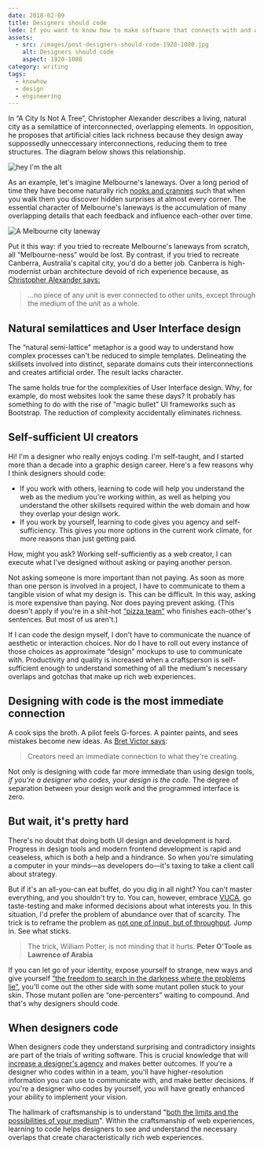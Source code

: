 ```yaml
---
date: 2018-02-09
title: Designers should code
lede: If you want to know how to make software that connects with and works for real people, there's no substitute for shaking hands with the invisible demons programmers wrestle with.
assets:
  - src: /images/post-designers-should-code-1920-1080.jpg
    alt: Designers should code
    aspect: 1920-1080
category: writing
tags:
  - knowhow
  - design
  - engineering
---
```


In “A City Is Not A Tree”, Christopher Alexander describes a living, natural city as a semilattice of interconnected, overlapping elements. In opposition, he proposes that artificial cities lack richness because they design away suppossedly unneccessary interconnections, reducing them to tree structures. The diagram below shows this relationship.

<Img
  darkSchemeInvert
  src="/images/post-designers-should-code-1440-521.png"
  alt="hey I'm the alt"
  aspect="1440-521"
  priority
  background={false}
  border={false}
/>

As an example, let's imagine Melbourne's laneways. Over a long period of time they have become naturally rich [nooks and crannies](https://youtu.be/zQXlW0GzlD4) such that when you walk them you discover hidden surprises at almost every corner. The essential character of Melbourne's laneways is the accumulation of many overlapping details that each feedback and influence each-other over time.

<Img
  src="/images/post-melbourne-laneway-1600-900.jpg"
  alt="A Melbourne city laneway"
  aspect="1600-900"
/>

Put it this way: if you tried to recreate Melbourne's laneways from scratch, all “Melbourne-ness” would be lost. By contrast, if you tried to recreate Canberra, Australia's capital city, you'd do a better job. Canberra is high-modernist urban architecture devoid of rich experience because, as [Christopher Alexander says:](http://en.bp.ntu.edu.tw/wp-content/uploads/2011/12/06-Alexander-A-city-is-not-a-tree.pdf)

> …no piece of any unit is ever connected to other units, except through the medium of the unit as a whole.

## Natural semilattices and User Interface design

The “natural semi-lattice” metaphor is a good way to understand how complex processes can't be reduced to simple templates. Delineating the skillsets involved into distinct, separate domains cuts their interconnections and creates artificial order. The result lacks character.

The same holds true for the complexities of User Interface design. Why, for example, do most websites look the same these days? It probably has something to do with the rise of "magic bullet" UI frameworks such as Bootstrap. The reduction of complexity accidentally eliminates richness.

## Self-sufficient UI creators

Hi! I'm a designer who really enjoys coding. I'm self-taught, and I started more than a decade into a graphic design career. Here's a few reasons why I think designers should code:

- If you work with others, learning to code will help you understand the web as the medium you're working within, as well as helping you understand the other skillsets required within the web domain and how they overlap your design work.
- If you work by yourself, learning to code gives you agency and self-sufficiency. This gives you more options in the current work climate, for more reasons than just getting paid.

How, might you ask? Working self-sufficiently as a web creator, I can execute what I've designed without asking or paying another person.

Not asking someone is more important than not paying. As soon as more than one person is involved in a project, I have to communicate to them a tangible vision of what my design is. This can be difficult. In this way, asking is more expensive than paying. Nor does paying prevent asking. (This doesn't apply if you're in a shit-hot [“pizza team”](https://whatis.techtarget.com/definition/two-pizza-rule) who finishes each-other's sentences. But most of us aren't.)

If I can code the design myself, I don't have to communicate the nuance of aesthetic or interaction choices. Nor do I have to roll out every instance of those choices as approximate “design” mockups to use to communicate with. Productivity and quality is increased when a craftsperson is self-sufficient enough to understand something of all the medium's necessary overlaps and gotchas that make up rich web experiences.

## Designing with code is the most immediate connection

A cook sips the broth. A pilot feels G-forces. A painter paints, and sees mistakes become new ideas. As [Bret Victor says](https://www.theatlantic.com/technology/archive/2017/09/saving-the-world-from-code/540393/):

> Creators need an immediate connection to what they're creating.

Not only is designing with code far more immediate than using design tools, _if you're a designer who codes, your design is the code._ The degree of separation between your design work and the programmed interface is zero.

## But wait, it's pretty hard

There's no doubt that doing both UI design and development is hard. Progress in design tools and modern frontend development is rapid and ceaseless, which is both a help and a hindrance. So when you're simulating a computer in your minds—as developers do—it's taxing to take a client call about strategy.

But if it's an all-you-can eat buffet, do you dig in all night? You can't master everything, and you shouldn't try to. You can, however, embrace [VUCA](https://en.wikipedia.org/wiki/Volatility,_uncertainty,_complexity_and_ambiguity), go taste-testing and make informed decisions about what interests you. In this situation, I'd prefer the problem of abundance over that of scarcity. The trick is to reframe the problem as [not one of input, but of throughput](https://www.ribbonfarm.com/2008/09/11/how-to-measure-information-work/). Jump in. See what sticks.

> The trick, William Potter, is not minding that it hurts. **Peter O'Toole as Lawrence of Arabia**

If you can let go of your identity, expose yourself to strange, new ways and give yourself [“the freedom to search in the darkness where the problems lie”](https://ia.net/topics/innovation-as-art-at-scale/), you'll come out the other side with some mutant pollen stuck to your skin. Those mutant pollen are “one-percenters” waiting to compound. And that's why designers should code.

## When designers code

When designers code they understand surprising and contradictory insights are part of the trials of writing software. This is crucial knowledge that will [increase a designer's agency](https://twitter.com/callumflack/status/899053290406633472) and makes better outcomes. If you're a designer who codes within in a team, you'll have higher-resolution information you can use to communicate with, and make better decisions. If you're a designer who codes by yourself, you will have greatly enhanced your ability to implement your vision.

The hallmark of craftsmanship is to understand "[both the limits and the possibilities of your medium](https://medium.com/@irondavy/designers-will-code-6c423fc5ccef)". Within the craftsmanship of web experiences, learning to code helps designers to see and understand the necessary overlaps that create characteristically rich web experiences.
